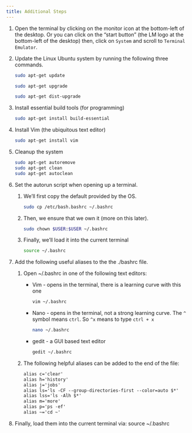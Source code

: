 ```yaml
---
title: Additional Steps
---
```



1. Open the terminal by clicking on the monitor icon at the bottom-left of the desktop. Or you can click on the “start button” (the LM logo at the bottom-left of the desktop) then, click on `System` and scroll to `Terminal Emulator`.

2. Update the Linux Ubuntu system by running the following three commands. 

    ```sh
    sudo apt-get update
    ```

    ```sh
    sudo apt-get upgrade
    ```
    
    ```sh
    sudo apt-get dist-upgrade
    ```

3. Install essential build tools (for programming)

    ```sh
    sudo apt-get install build-essential
    ```

4. Install Vim (the ubiquitous text editor)

    ```sh
    sudo apt-get install vim
    ```

5. Cleanup the system

    ```sh
    sudo apt-get autoremove
    sudo apt-get clean
    sudo apt-get autoclean
    ```

6. Set the autorun script when opening up a terminal. 

    1. We'll first copy the default provided by the OS.

        ```sh
        sudo cp /etc/bash.bashrc ~/.bashrc
        ```

    2. Then, we ensure that we own it (more on this later).

        ```sh
        sudo chown $USER:$USER ~/.bashrc
        ```

    3. Finally, we'll load it into the current terminal

        ```sh
        source ~/.bashrc
        ```

7. Add the following useful aliases to the the ./bashrc file.

    1. Open ~/.bashrc in one of the following text editors:

        - Vim - opens in the terminal, there is a learning curve with this one

            ```sh
            vim ~/.bashrc
            ```
        
        - Nano - opens in the terminal, not a strong learning curve. The `^` symbol means `ctrl`. So `^x` means to type `ctrl + x`

            ```sh
            nano ~/.bashrc
            ```
        
        - gedit - a GUI based text editor
        
            ```sh
            gedit ~/.bashrc
            ```

    2. The following helpful aliases can be added to the end of the file:

        ```txt
        alias c='clear'
        alias h='history'
        alias j='jobs'
        alias ls='ls -CF --group-directories-first --color=auto $*'
        alias lss='ls -Alh $*'
        alias m='more'
        alias p='ps -ef'
        alias ~='cd ~'
        ```

8. Finally, load them into the current terminal via: source ~/.bashrc


